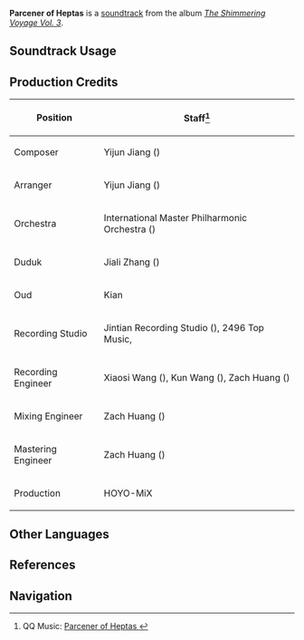 {{Soundtrack Infobox
|image          = The Shimmering Voyage Vol 3.png
|album          = The Shimmering Voyage Vol. 3
|disc           = 2
|number         = 41
|featured       = 
|featured2      = 
|featured3      = 
|featured_disc  = 
|featured_disc2 = 
|featured_disc3 = 
|youtube_id     = CaVv4-xHr8U
|spotify_id     = 1K4fiXQKRJyD8K5p0CPKCZ
|previous       = Whisper of Weinlesefest
|next           = Two Hearts Rejoice
}}
'''Parcener of Heptas''' is a [[soundtrack]] from the album ''[[The Shimmering Voyage Vol. 3]]''.

==Soundtrack Usage==
{{Soundtrack Usage
|quest    = All Returns to Silence//cutscene
|location = 
|domain   = 
}}

==Production Credits==
{| class="wikitable"
! Position
! Staff<ref>QQ Music: [https://y.qq.com/n/ryqq/songDetail/003znDF105D6oc Parcener of Heptas {{zh|七荣的嗣世}}]</ref>
|-
! Composer
| Yijun Jiang ({{zh|姜以君}})
|-
! Arranger
| Yijun Jiang ({{zh|姜以君}})
|-
! Orchestra
| International Master Philharmonic Orchestra ({{zh|国际首席爱乐乐团}})
|-
! Duduk
| Jiali Zhang ({{zh|张佳理}})
|-
! Oud
| Kian
|-
! Recording Studio
| Jintian Recording Studio ({{zh|金田录音棚}}), 2496 Top Music, {{Not a Typo|52Hz Studio}}
|-
! Recording Engineer
| Xiaosi Wang ({{zh|王小四}}), Kun Wang ({{zh|王昆}}), Zach Huang ({{zh|黄巍}})
|-
! Mixing Engineer
| Zach Huang ({{zh|黄巍}})
|-
! Mastering Engineer
| Zach Huang ({{zh|黄巍}})
|-
! Production
| HOYO-MiX
|}
<!--
==Gallery==
<gallery>
</gallery>

==Trivia==
-->

==Other Languages==
{{Other Languages
|en      = Parcener of Heptas
|zhs     = 七荣的嗣世
|zhs_rm  = Qīróng de Sìshì
|zht     = 七榮的嗣世
|zht_rm  = Qīróng de Sìshì
|zh_tl   = Heir of Seven Glories
|ja      = 七栄の継承者
|ja_rm   = Shichiei no Keishousha{{Assumed}}
|ja_tl   = 
}}

==References==
{{Reflist}}

==Navigation==
{{Soundtrack Navbox|The Shimmering Voyage|3}}